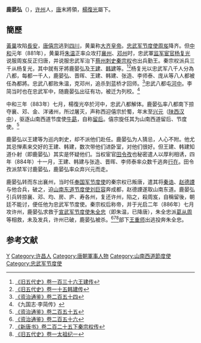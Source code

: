 {{Infobox Biography
| subject_name   = 鹿晏弘
| image_name     = 
| image_size     = 
| image_caption  = 
| date_of_birth  = 9世纪
| place_of_birth = [[唐朝|唐朝]]
| date_of_death  = 886年
| place_of_death = [[唐朝|唐朝]][[許州|許州]]
| occupation     = [[唐朝|唐朝]]將領
}}

'''鹿晏弘'''（{{bd|9世纪||886年|catIdx=L}}），[[许州|许州]]人，[[唐|唐]]末將領，[[楊復光|楊復光]]屬下。

== 簡歷 ==
[[黃巢|黃巢]]攻陷[[長安|長安]]，[[唐僖宗|唐僖宗]]逃到[[四川|四川]]，黄巢称[[大齐|大齐]][[皇帝|皇帝]]。[[忠武军节度使|忠武军节度使]][[周岌|周岌]]降齐。但[[中和_(唐朝)|中和]]元年（881年），黄巢将[[朱温|朱温]]正率众攻打[[襄州_(西魏)|襄州]]、[[邓州|邓州]]时，忠武軍[[监军|监军]][[宦官|宦官]][[杨复光|杨复光]]说服周岌反正归唐，并说服忠武军治下[[蔡州_(隋朝)|蔡州]][[刺史|刺史]][[秦宗权|秦宗权]]也出兵勤王。秦宗权派兵三千从杨复光，其中就有牙將鹿晏弘及[[王建_(前蜀)|王建]]、[[韩建|韩建]]等。<ref>[[:s:旧五代史/卷136|《旧五代史》卷一百三十六王建传]]</ref><ref>[[:s:旧五代史/卷15|《旧五代史》卷一十五韩建传]]</ref>杨复光以忠武军八千人分為八都，每都一千人，鹿晏弘、晋晖、王建、韩建、张造、李师泰、庞从等八人都被任為都將。忠武八都败朱温，克邓州，追杀到蓝桥才回师。<ref>[[:s:资治通鉴/卷254|《资治通鉴》卷二百五十四]]</ref>忠武八都屯[[河中节度使|河中]]。李简当时也在忠武军中，随鹿晏弘出征有功，被迁为列校。<ref>《九国志·李简传》</ref>

中和三年（883年）七月，楊復光卒於河中，忠武八都解体。鹿晏弘率八都南下掠夺襄、邓、金、洋诸州，所过屠灭，声称西迎僖宗於蜀，年末至[[兴元|兴元]]（[[陕西|陕西]][[汉中|汉中]]），驱逐山南西道节度使[[牛勗|牛勗]]，自称[[留后|留后]]。僖宗旋任其为山南西道留后、节度使。<ref>[[:s:资治通鉴/卷255|《资治通鉴》卷二百五十五]]</ref>

鹿晏弘以王建等为巡内刺史，却不派他们赴任。鹿晏弘为人猜忌，人心不附。他尤其忌惮素来交好的王建、韩建，数次带他们进卧室，对他们很好。但王建、韩建知道仆射（即鹿晏弘）其实是怀疑他们。当权宦官[[田令孜|田令孜]]也秘密遣人以厚利相诱，四年（884年）十一月，王建、韩建与张造、晋晖、李师泰率众数千逃奔[[行在|行在]]。田令孜派禁军讨鹿晏弘，鹿晏弘率众弃兴元而走。

鹿晏弘转而东出襄州，当时任[[奉国军节度使|奉国军节度使]]的秦宗权已叛唐，遣其将[[秦诰|秦诰]]、[[赵德諲|赵德諲]]与他合兵，破之，迫[[山南东道节度使|山南东道节度使]][[刘巨容|刘巨容]]奔成都，赵德諲遂取山南东道。鹿晏弘引兵转掠襄、邓、均、房、庐、寿各州，复还许州，陷之，殺周岌，自稱留後，朝廷不能讨，便任他为忠武军节度使。秦宗权后称帝，并于光启二年（886年）七月攻许州，鹿晏弘求救于[[宣武军节度使|宣武军节度使]][[朱全忠|朱全忠]]（即朱温，已降唐），朱全忠派[[葛从周|葛从周]]等相救，未及发兵，许州已破，鹿晏弘被杀。<ref>[[:s:资治通鉴/卷256|《资治通鉴》卷二百五十六]]</ref><ref>[[:s:新唐书/卷225下|《新唐书》卷二百二十五下秦宗权传]]</ref><ref>[[:s:旧五代史/卷1|《旧五代史》卷一太祖纪一]]</ref>部下[[王重师|王重师]]出逃投奔朱全忠。

== 参考文献 ==
{{reflist}}

{{DEFAULTSORT:L}}
[[Category:鹿姓|Y]]
[[Category:许昌人|Category:许昌人]]
[[Category:唐朝軍事人物|Category:唐朝軍事人物]]
[[Category:山南西道節度使|Category:山南西道節度使]]
[[Category:忠武军节度使|Category:忠武军节度使]]